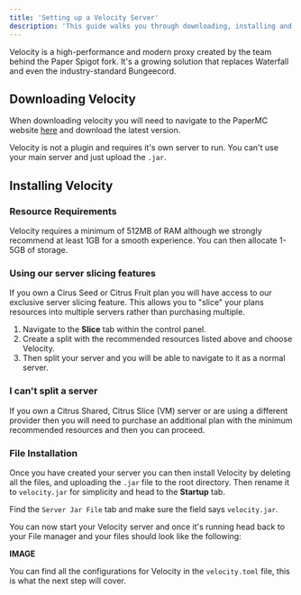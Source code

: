 ```yaml
---
title: 'Setting up a Velocity Server'
description: 'This guide walks you through downloading, installing and configuring PaperMC's Velocity proxy.'
---
```


Velocity is a high-performance and modern proxy created by the team behind the Paper Spigot fork. It's a growing solution that replaces Waterfall and even the industry-standard Bungeecord.

## Downloading Velocity

When downloading velocity you will need to navigate to the PaperMC website [here](https://papermc.io/downloads#Velocity) and download the latest version. 

Velocity is not a plugin and requires it's own server to run. You can't use your main server and just upload the `.jar`. 

## Installing Velocity

### Resource Requirements

Velocity requires a minimum of 512MB of RAM although we strongly recommend at least 1GB for a smooth experience. You can then allocate 1-5GB of storage. 

### Using our server slicing features

If you own a Cirus Seed or Citrus Fruit plan you will have access to our exclusive server slicing feature. This allows you to "slice" your plans resources into multiple servers rather than purchasing multiple. 

1. Navigate to the **Slice** tab within the control panel.
2. Create a split with the recommended resources listed above and choose Velocity. 
3. Then split your server and you will be able to navigate to it as a normal server.

### I can't split a server

If you own a Citrus Shared, Citrus Slice (VM) server or are using a different provider then you will need to purchase an additional plan with the minimum recommended resources and then you can proceed. 

### File Installation 

Once you have created your server you can then install Velocity by deleting all the files, and uploading the `.jar` file to the root directory. Then rename it to `velocity.jar` for simplicity and head to the **Startup** tab. 

Find the `Server Jar File` tab and make sure the field says `velocity.jar`. 

You can now start your Velocity server and once it's running head back to your File manager and your files should look like the following:

**IMAGE**

You can find all the configurations for Velocity in the `velocity.toml` file, this is what the next step will cover. 
